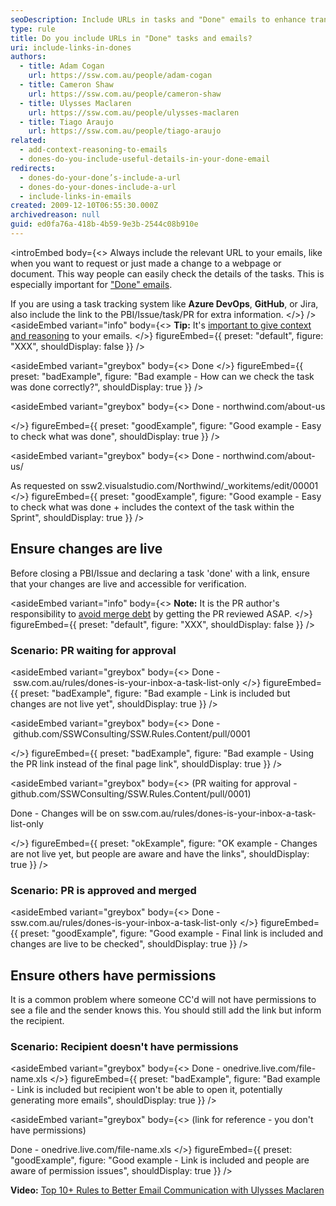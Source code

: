 ```yaml
---
seoDescription: Include URLs in tasks and "Done" emails to enhance transparency and collaboration by providing easy access to relevant information.
type: rule
title: Do you include URLs in "Done" tasks and emails?
uri: include-links-in-dones
authors:
  - title: Adam Cogan
    url: https://ssw.com.au/people/adam-cogan
  - title: Cameron Shaw
    url: https://ssw.com.au/people/cameron-shaw
  - title: Ulysses Maclaren
    url: https://ssw.com.au/people/ulysses-maclaren
  - title: Tiago Araujo
    url: https://ssw.com.au/people/tiago-araujo
related:
  - add-context-reasoning-to-emails
  - dones-do-you-include-useful-details-in-your-done-email
redirects:
  - dones-do-your-done’s-include-a-url
  - dones-do-your-dones-include-a-url
  - include-links-in-emails
created: 2009-12-10T06:55:30.000Z
archivedreason: null
guid: ed0fa76a-418b-4b59-9e3b-2544c08b910e
---
```


<introEmbed
  body={<>
Always include the relevant URL to your emails, like when you want to request or just made a change to a webpage or document. This way people can easily check the details of the tasks. This is especially important for ["Done" emails](/reply-done-and-delete-the-email).

If you are using a task tracking system like **Azure DevOps**, **GitHub**, or Jira, also include the link to the PBI/Issue/task/PR for extra information.
  </>}
/>
<asideEmbed
  variant="info"
  body={<>
    **Tip:** It's [important to give context and reasoning](/do-you-add-context-reasoning-to-your-emails) to your emails.
  </>}
  figureEmbed={{
    preset: "default",
    figure: "XXX",
    shouldDisplay: false
  }}
/>

<asideEmbed
  variant="greybox"
  body={<>
    Done
  </>}
  figureEmbed={{
    preset: "badExample",
    figure: "Bad example - How can we check the task was done correctly?",
    shouldDisplay: true
  }}
/>

<asideEmbed
  variant="greybox"
  body={<>
    Done - northwind&#46;com/about-us

  </>}
  figureEmbed={{
    preset: "goodExample",
    figure: "Good example - Easy to check what was done",
    shouldDisplay: true
  }}
/>

<asideEmbed
  variant="greybox"
  body={<>
    Done - northwind&#46;com/about-us/

As requested on ssw2&#46;visualstudio&#46;com/Northwind/\_workitems/edit/00001
  </>}
  figureEmbed={{
    preset: "goodExample",
    figure: "Good example - Easy to check what was done + includes the context of the task within the Sprint",
    shouldDisplay: true
  }}
/>

## Ensure changes are live

Before closing a PBI/Issue and declaring a task 'done' with a link, ensure that your changes are live and accessible for verification.

<asideEmbed
  variant="info"
  body={<>
    **Note:** It is the PR author's responsibility to [avoid merge debt](/merge-debt) by getting the PR reviewed ASAP.
  </>}
  figureEmbed={{
    preset: "default",
    figure: "XXX",
    shouldDisplay: false
  }}
/>

### Scenario: PR waiting for approval

<asideEmbed
  variant="greybox"
  body={<>
    Done - ssw&#46;com&#46;au/rules/dones-is-your-inbox-a-task-list-only
  </>}
  figureEmbed={{
    preset: "badExample",
    figure: "Bad example - Link is included but changes are not live yet",
    shouldDisplay: true
  }}
/>

<asideEmbed
  variant="greybox"
  body={<>
    Done - github&#46;com/SSWConsulting/SSW.Rules&#46;Content/pull/0001

  </>}
  figureEmbed={{
    preset: "badExample",
    figure: "Bad example - Using the PR link instead of the final page link",
    shouldDisplay: true
  }}
/>

<asideEmbed
  variant="greybox"
  body={<>
    (PR waiting for approval - github&#46;com/SSWConsulting/SSW.Rules.Content/pull/0001)

Done - Changes will be on ssw&#46;com&#46;au/rules/dones-is-your-inbox-a-task-list-only

  </>}
  figureEmbed={{
    preset: "okExample",
    figure: "OK example - Changes are not live yet, but people are aware and have the links",
    shouldDisplay: true
  }}
/>

### Scenario: PR is approved and merged

<asideEmbed
  variant="greybox"
  body={<>
    Done - ssw&#46;com&#46;au/rules/dones-is-your-inbox-a-task-list-only
  </>}
  figureEmbed={{
    preset: "goodExample",
    figure: "Good example - Final link is included and changes are live to be checked",
    shouldDisplay: true
  }}
/>

## Ensure others have permissions

It is a common problem where someone CC'd will not have permissions to see a file and the sender knows this. You should still add the link but inform the recipient.

### Scenario: Recipient doesn't have permissions

<asideEmbed
  variant="greybox"
  body={<>
    Done - onedrive&#46;live.com/file-name.xls
  </>}
  figureEmbed={{
    preset: "badExample",
    figure: "Bad example - Link is included but recipient won't be able to open it, potentially generating more emails",
    shouldDisplay: true
  }}
/>

<asideEmbed
  variant="greybox"
  body={<>
    (link for reference - you don't have permissions)

Done - onedrive&#46;live.com/file-name.xls
  </>}
  figureEmbed={{
    preset: "goodExample",
    figure: "Good example - Link is included and people are aware of permission issues",
    shouldDisplay: true
  }}
/>

**Video:** [Top 10+ Rules to Better Email Communication with Ulysses Maclaren](https://www.youtube.com/watch?v=LAqRokqq4jI)